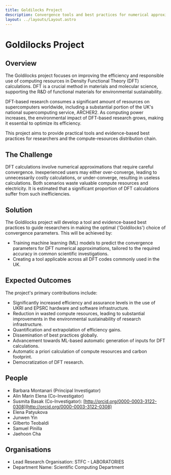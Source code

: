 ```yaml
---
title: Goldilocks Project
description: Convergence tools and best practices for numerical approximations in Density Functional Theory calculations.
layout: ../layouts/Layout.astro
---
```


# Goldilocks Project

## Overview

The Goldilocks project focuses on improving the efficiency and responsible use of computing resources in Density Functional Theory (DFT) calculations. DFT is a crucial method in materials and molecular science, supporting the R&D of functional materials for environmental sustainability.

DFT-based research consumes a significant amount of resources on supercomputers worldwide, including a substantial portion of the UK's national supercomputing service, ARCHER2. As computing power increases, the environmental impact of DFT-based research grows, making it essential to optimize its efficiency.

This project aims to provide practical tools and evidence-based best practices for researchers and the compute-resources distribution chain.

## The Challenge

DFT calculations involve numerical approximations that require careful convergence. Inexperienced users may either over-converge, leading to unnecessarily costly calculations, or under-converge, resulting in useless calculations. Both scenarios waste valuable compute resources and electricity. It is estimated that a significant proportion of DFT calculations suffer from such inefficiencies.

## Solution

The Goldilocks project will develop a tool and evidence-based best practices to guide researchers in making the optimal ('Goldilocks') choice of convergence parameters. This will be achieved by:

* Training machine learning (ML) models to predict the convergence parameters for DFT numerical approximations, tailored to the required accuracy in common scientific investigations.
* Creating a tool applicable across all DFT codes commonly used in the UK.

## Expected Outcomes

The project's primary contributions include:

* Significantly increased efficiency and assurance levels in the use of UKRI and EPSRC hardware and software infrastructure.
* Reduction in wasted compute resources, leading to substantial improvements in the environmental sustainability of research infrastructure.
* Quantification and extrapolation of efficiency gains.
* Dissemination of best practices globally.
* Advancement towards ML-based automatic generation of inputs for DFT calculations.
* Automatic a priori calculation of compute resources and carbon footprint.
* Democratization of DFT research.

## People

* Barbara Montanari (Principal Investigator)
* Alin Marin Elena (Co-Investigator)
* Susmita Basak (Co-Investigator): [http://orcid.org/0000-0003-3122-0308](http://orcid.org/0000-0003-3122-0308)
* Elena Patyukova 
* Junwen Yin
* Gilberto Teobaldi
* Samuel Pinilla 
* Jaehoon Cha

## Organisations

* Lead Research Organisation: STFC - LABORATORIES
* Department Name: Scientific Computing Department

